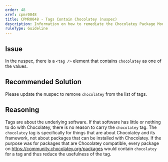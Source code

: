 ```yaml
---
order: 48
xref: cpmr0048
title: CPMR0048 - Tags Contain Chocolatey (nuspec)
description: Information on how to remediate the Chocolatey Package Moderation Rule 0048
ruleType: Guideline
---
```


<PackageValidatorRuleGuideline />

## Issue

In the nuspec, there is a `<tag />` element that contains `chocolatey` as one of the values.

## Recommended Solution

Please update the nuspec to remove `chocolatey` from the list of tags.

## Reasoning

Tags are about the underlying software. If that software has little or nothing to do with Chocolatey, there is no reason to carry the `chocolatey` tag. The `chocolatey` tag is specifically for things that are about Chocolatey and its framework, not about packages that can be installed with Chocolatey. If the purpose was for packages that are Chocolatey compatible, every package on https://community.chocolatey.org/packages would contain `chocolatey` for a tag and thus reduce the usefulness of the tag.
